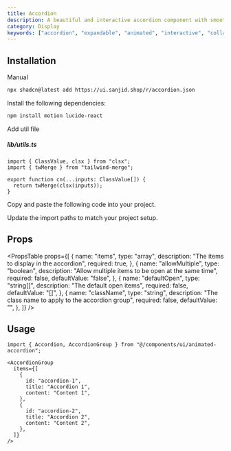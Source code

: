 ```yaml
---
title: Accordion
description: A beautiful and interactive accordion component with smooth animations and customizable content
category: Display
keywords: ["accordion", "expandable", "animated", "interactive", "collapsible"]
---
```


<CodePreview name="animated-accordion" />

## Installation

<CodeTabs>

<TabsList>
  <TabsTrigger value="cli">
    <Shadcn />
  </TabsTrigger>
  <TabsTrigger value="manual">Manual</TabsTrigger>
</TabsList>

<TabsContent value="cli">

```bash
npx shadcn@latest add https://ui.sanjid.shop/r/accordion.json
```

</TabsContent>

<TabsContent value="manual">

<Steps>

<Step>Install the following dependencies:</Step>

```bash
npm install motion lucide-react
```

<Step>Add util file</Step>

##### lib/utils.ts

```tsx
import { ClassValue, clsx } from "clsx";
import { twMerge } from "tailwind-merge";

export function cn(...inputs: ClassValue[]) {
  return twMerge(clsx(inputs));
}
```

<Step>Copy and paste the following code into your project.</Step>

<ComponentSource
  name="animated-accordion"
  title="components/ui/animated-accordion.tsx"
/>

<Step>Update the import paths to match your project setup.</Step>

</Steps>

</TabsContent>

</CodeTabs>

## Props

<PropsTable
  props={[
    {
      name: "items",
      type: "array",
      description: "The items to display in the accordion",
      required: true,
    },
    {
      name: "allowMultiple",
      type: "boolean",
      description: "Allow multiple items to be open at the same time",
      required: false,
      defaultValue: "false",
    },
    {
      name: "defaultOpen",
      type: "string[]",
      description: "The default open items",
      required: false,
      defaultValue: "[]",
    },
    {
      name: "className",
      type: "string",
      description: "The class name to apply to the accordion group",
      required: false,
      defaultValue: "",
    },
  ]}
/>

## Usage

```tsx showLineNumbers
import { Accordion, AccordionGroup } from "@/components/ui/animated-accordion";
```

```tsx showLineNumbers
<AccordionGroup
  items={[
    {
      id: "accordion-1",
      title: "Accordion 1",
      content: "Content 1",
    },
    {
      id: "accordion-2",
      title: "Accordion 2",
      content: "Content 2",
    },
  ]}
/>
```
